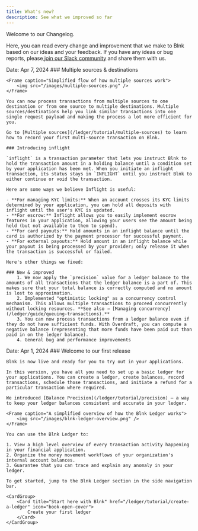 ```yaml
---
title: What's new?
description: See what we improved so far
---
```

Welcome to our Changelog.

Here, you can read every change and improvement that we make to Blnk based on our ideas and your feedback. If you have any ideas or bug reports, please[ join our Slack community](https://join.slack.com/t/blnk-ledger/shared_invite/zt-2fwdivkvm-zHW4F8lwtVsbIaPg~dyx9w) and share them with us.

<Accordion title="Blnk v0.6.0 — Advanced control over transactions">
	Date: Apr 7, 2024
	### Multiple sources & destinations

	<Frame caption="Simplified flow of how multiple sources work">
		<img src="/images/multiple-sources.png" />
	</Frame>
	
	You can now process transactions from multiple sources to one destination or from one source to multiple destinations. Multiple sources/destinations help you link similar transactions into one single request payload and making the process a lot more efficient for you. 
	
	Go to [Multiple sources](/ledger/tutorial/multiple-sources) to learn how to record your first multi-source transaction on Blnk.

	### Introducing inflight

	`inflight` is a transaction parameter that lets you instruct Blnk to hold the transaction amount in a holding balance until a condition set by your application has been met. When you initiate an inflight transaction, its status stays in `INFLIGHT` until you instruct Blnk to either continue or void the transaction.

	Here are some ways we believe Inflight is useful:

	- **For managing KYC limits:** When an account crosses its KYC limits determined by your application, you can hold all deposits with inflight until the user's KYC is updated.
	- **For escrow:** Inflight allows you to easily implement escrow features in your application, allowing your users see the amount being held (but not available to them to spend).
	- **For card payouts:** Hold amounts in an inflight balance until the card is authorized by the payment processor for successful payment.  
	- **For external payouts:** Hold amount in an inflight balance while your payout is being processed by your provider; only release it when the transaction is successful or failed.

	Here's other things we fixed:

	### New & improved
		1. We now apply the `precision` value for a ledger balance to the amounts of all transactions that the ledger balance is a part of. This makes sure that your total balance is correctly computed and no amount is lost to approximation.
		2. Implemented "optimistic locking" as a concurrency control mechanism. This allows multiple transactions to proceed concurrently without locking resources. **See also → [Managing concurrency](/ledger/guide/queuing-transactions).**
		3. You can now process transactions from a ledger balance even if they do not have sufficient funds. With Overdraft, you can compute a negative balance (representing that more funds have been paid out than paid in on the ledger balance).
		4. General bug and performance improvements
</Accordion>
<Accordion title="Blnk v0.5.0 — Our first release">
	Date: Apr 1, 2024
	### Welcome to our first release
		
	Blnk is now live and ready for you to try out in your applications.
	
	In this version, you have all you need to set up a basic ledger for your applications. You can create a ledger, create balances, record transactions, schedule those transactions, and initiate a refund for a particular transaction where required.
	
	We introduced [Balance Precision](/ledger/tutorial/precision) — a way to keep your ledger balances consistent and accurate in your ledger.
	
	<Frame caption="A simplified overview of how the Blnk Ledger works">
		<img src="/images/blnk-ledger-overview.png" />
	</Frame>
	
	You can use the Blnk Ledger to:
	
	1. View a high level overview of every transaction activity happening in your financial application.
	2. Organize the money movement workflows of your organization's internal account balances.	
	3. Guarantee that you can trace and explain any anomaly in your ledger.
	
	To get started, jump to the Blnk Ledger section in the side navigation bar.
	
	<CardGroup>
		<Card title="Start here with Blnk" href="/ledger/tutorial/create-a-ledger" icon="book-open-cover">
			Create your first ledger
		</Card>
	</CardGroup>
</Accordion>